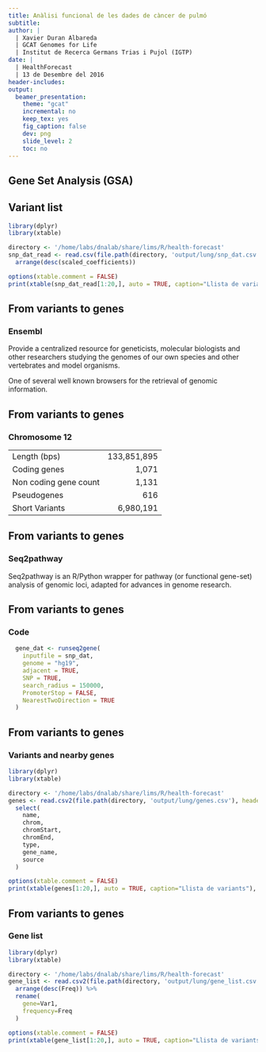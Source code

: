```yaml
---
title: Anàlisi funcional de les dades de càncer de pulmó
subtitle:
author: |
  | Xavier Duran Albareda
  | GCAT Genomes for Life
  | Institut de Recerca Germans Trias i Pujol (IGTP)
date: |
  | HealthForecast
  | 13 de Desembre del 2016
header-includes:
output:
  beamer_presentation:
    theme: "gcat"
    incremental: no
    keep_tex: yes
    fig_caption: false
    dev: png
    slide_level: 2
    toc: no
---
```


## Gene Set Analysis (GSA)

## Variant list

```r

library(dplyr)
library(xtable)

directory <- '/home/labs/dnalab/share/lims/R/health-forecast'
snp_dat_read <- read.csv(file.path(directory, 'output/lung/snp_dat.csv'), header = TRUE) %>%
  arrange(desc(scaled_coefficients))

options(xtable.comment = FALSE)
print(xtable(snp_dat_read[1:20,], auto = TRUE, caption="Llista de variants"), scalebox = 0.5, include.rownames=FALSE)

```

## From variants to genes
### Ensembl

Provide a centralized  resource for geneticists, molecular biologists and other researchers studying the genomes of our own species and other vertebrates and model organisms.

One of several well known browsers for the retrieval of genomic information.

## From variants to genes
### Chromosome 12

|||
|--------------|-------:|
|Length (bps)|	133,851,895|
|Coding genes|	1,071|
|Non coding gene count|	1,131|
|Pseudogenes|	616|
|Short Variants|	6,980,191|

\begin{figure}[v]
  \mbox{\includegraphics[height=1.5in]{images/chr12.png}}
\end{figure}

## From variants to genes
### Seq2pathway

Seq2pathway is an R/Python wrapper for pathway (or functional gene-set) analysis of genomic loci, adapted for advances in genome research.

\begin{figure}[v]
  \mbox{\includegraphics[height=1.5in]{images/seq2gene.png}}
  \caption{seq2gene workflow}\label{fig:conversion}
\end{figure}

## From variants to genes
### Code

```r

  gene_dat <- runseq2gene(
    inputfile = snp_dat,
    genome = "hg19",
    adjacent = TRUE,
    SNP = TRUE,
    search_radius = 150000,
    PromoterStop = FALSE,
    NearestTwoDirection = TRUE
  )

```

## From variants to genes
### Variants and nearby genes

```r

library(dplyr)
library(xtable)

directory <- '/home/labs/dnalab/share/lims/R/health-forecast'
genes <- read.csv2(file.path(directory, 'output/lung/genes.csv'), header = TRUE, sep = ';') %>%
  select(
    name,
    chrom,
    chromStart,
    chromEnd,
    type,
    gene_name,
    source
  )

options(xtable.comment = FALSE)
print(xtable(genes[1:20,], auto = TRUE, caption="Llista de variants"), scalebox = 0.5, include.rownames=FALSE)

```

## From variants to genes
### Gene list

```r

library(dplyr)
library(xtable)

directory <- '/home/labs/dnalab/share/lims/R/health-forecast'
gene_list <- read.csv2(file.path(directory, 'output/lung/gene_list.csv'), header = TRUE, sep = ';') %>%
  arrange(desc(Freq)) %>%
  rename(
    gene=Var1,
    frequency=Freq
  )

options(xtable.comment = FALSE)
print(xtable(gene_list[1:20,], auto = TRUE, caption="Llista de variants"), scalebox = 0.5, include.rownames=FALSE)

```
